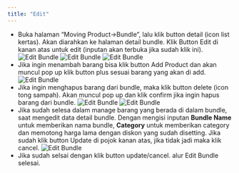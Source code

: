 ```yaml
---
title: "Edit"
---
```


- Buka halaman “Moving Product->Bundle”, lalu klik button detail (icon list kertas). Akan diarahkan ke halaman detail bundle. Klik Button Edit di kanan atas untuk edit (inputan akan terbuka jika sudah klik ini).  
  ![Edit Bundle](/image/storage/bundle/edit/a-1.png "Edit Bundle")
  ![Edit Bundle](/image/storage/bundle/edit/a-2.png "Edit Bundle")
  ![Edit Bundle](/image/storage/bundle/edit/a-3.png "Edit Bundle")
- Jika ingin menambah barang bisa klik button Add Product dan akan muncul pop up klik button plus sesuai barang yang akan di add.
  ![Edit Bundle](/image/storage/bundle/edit/b-1.png "Edit Bundle")
- Jika ingin menghapus barang dari bundle, maka klik button delete (icon tong sampah). Akan muncul pop up dan klik confirm jika ingin hapus barang dari bundle.
  ![Edit Bundle](/image/storage/bundle/edit/c-1.png "Edit Bundle")
  ![Edit Bundle](/image/storage/bundle/edit/c-1.png "Edit Bundle")
- Jika sudah selesa dalam manage barang yang berada di dalam bundle, saat mengedit data detail bundle. Dengan mengisi inputan **Bundle Name** untuk memberikan nama bundle, **Category** untuk memberikan category dan memotong harga lama dengan diskon yang sudah disetting. Jika sudah klik button Update di pojok kanan atas, jika tidak jadi maka klik cancel.
  ![Edit Bundle](/image/storage/bundle/edit/d-1.png "Edit Bundle")
- Jika sudah selsai dengan klik button update/cancel. alur Edit Bundle selesai.
